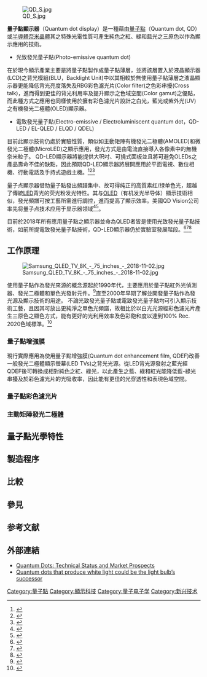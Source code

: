 {{Expand language|1=en|time=2021-05-23T07:37:28+00:00}}
[[File:QD_S.jpg|thumb]]

'''量子點顯示器'''（Quantum dot display）是一種藉由[[量子點|量子點]]（Quantum dot, QD）或[[半導體|半導體]][[奈米晶體|奈米晶體]]其之特殊光電性質可產生純色之紅、綠和藍光之三原色以作為顯示應用的技術。

* 光致發光量子點(Photo-emissive quantum dot)
在於現今顯示產業主要是將量子點製作成量子點薄層，並將該層置入於液晶顯示器(LCD)之背光模組(BLU，Backlight Unit)中以其相較於無使用量子點薄層之液晶顯示器更能降低背光亮度落失及RBG彩色濾光片(Color filter)之色彩串擾(Cross talk)，進而得到更佳的背光利用率及提升顯示之色域空間(Color gamut)之優點，而此種方式之應用也同樣使用於擁有彩色濾光片設計之白光，藍光或紫外光(UV)之有機發光二極體(OLED)顯示器。

* 電致發光量子點(Electro-emissive / Electroluminiscent quantum dot，QD-LED / EL-QLED / ELQD / QDEL)
目前此顯示技術仍處於實驗性質，類似如主動矩陣有機發光二極體(AMOLED)和微發光二極體(MicroLED)之顯示應用，發光方式是由電流直接導入各像素中的無機奈米粒子。 QD-LED顯示器將能提供大呎吋、可撓式面板並且將可避免OLEDs之產品壽命不佳的缺點，因此預期QD-LED顯示器將展開應用於平面電視、數位相機、行動電話及手持式遊戲主機。<ref name="New_Scientist">{{Cite web|title=Quantum-dot displays could outshine their rivals|url=https://www.newscientist.com/article/dn13023-quantum-dot-displays-could-outshine-their-rivals/|access-date=2021-11-02|last=Dumé|first=Belle|work=New Scientist|language=en-US}}</ref><ref name="Evident Technologies sub">{{cite web|url=http://www.evidenttech.com/applications/displays.html|title=Quantum Dot Electroluminescence|website=evidenttech.com|accessdate=3 April 2018|deadurl=yes|archiveurl=https://web.archive.org/web/20091216060417/http://www.evidenttech.com/applications/displays.html|archivedate=16 December 2009}}</ref><ref>{{cite web|url=https://www.technologyreview.com/s/405755/nanocrystal-displays/|title=Nanocrystal Displays|first=Kevin|last=Bullis|date=May 1, 2006|website=MIT Technology Review|accessdate=3 April 2018|archive-date=2019-07-01|archive-url=https://web.archive.org/web/20190701002311/https://www.technologyreview.com/s/405755/nanocrystal-displays/|dead-url=no}}</ref>

量子点顯示器借助量子點發出頻譜集中、故可得纯正的高質素红/绿单色光，超越了傳統[[發光二極管|LED]]背光的荧光粉发光特性。其与[[有機發光二極體|OLED]]（有机发光半导体）顯示技術相似，發光頻譜可按工藝所需進行調控，進而提高了顯示效率。美國QD Vision公司率先将量子点技术应用于显示器领域<ref>{{cite web|url=http://tech.sina.com.cn/e/2014-12-15/21489882206.shtml|title=TCL发布首款量子点电视|publisher=[[新浪|新浪]]|date=2014年12月15日 |accessdate=2014年12月15日}}</ref><ref>{{cite web|url=https://www.techbang.com/posts/24343|title=不讓電視機專美於前，Philips首款量子點顯示器上市|date=2015年6月23日|accessdate=2016年6月23日}}</ref>。

目前於2018年所有應用量子點之顯示器並命為QLED者皆是使用光致發光量子點技術，如前所提電致發光量子點技術，QD-LED顯示器仍於實驗室發展階段。<ref>{{cite web|url=http://english.etnews.com/20161018200003|title=Next Samsung Electronics' QLED TV's Name to Be SUHD QLED TV|last=www.etnews.com|date=2016-10-18|website=etnews.com|accessdate=3 April 2018}}</ref><ref>{{cite web|url=https://www.cnet.com/news/how-qled-tv-could-help-samsung-finally-beat-lgs-oleds/|title=How QLED TV could help Samsung finally beat LG's OLEDs|date=30 June 2016|website=cnet.com|accessdate=3 April 2018}}</ref><ref>{{cite web|url=https://www.techbang.com/posts/48534-lg-nano-cell/|title=LG 今年的 4K 量子點電視將採用 Nano Cell 技術，色彩更穩定、支援 Advanced HDR|date=6 Jan 2017|website=techbang.com|accessdate=4 May 2018}}</ref>

==工作原理==

[[File:Samsung_QLED_TV_8K_-_75_inches_-_2018-11-02.jpg|thumb]]

使用量子點作為發光來源的概念源起於1990年代，主要應用於量子點紅外光偵測器、發光二極體和單色光發射元件。<ref>{{Cite journal|title=Electron and photon effects in imaging devices utilizing quantum dot infrared photodetectors and light-emitting diodes|url=http://proceedings.spiedigitallibrary.org/proceeding.aspx?doi=10.1117/12.382121|last=Ryzhii|first=Victor|last2=Khmyrova|first2=Irina|date=2000-04-13|doi=10.1117/12.382121|editor-last=Brown|editor-first=Gail J.|location=San Jose, CA|pages=206}}</ref>直至2000年早期了解並開發量子點作為發光源及顯示技術的用途。 不論光致發光量子點或電致發光量子點均可引入顯示技術工藝，且因其可放出更純淨之單色光頻譜，故相比於以白光光源經彩色濾光片產生三原色之顯色方式，能有更好的光利用效率及色彩飽和度以達到100% Rec. 2020色域標準。<ref>{{Cite journal|title=Realizing Rec 2020 color gamut with quantum dot displays|url=https://www.osapublishing.org/abstract.cfm?URI=oe-23-18-23680|last=Zhu|first=Ruidong|last2=Luo|first2=Zhenyue|date=2015-09-07|journal=Optics Express|issue=18|doi=10.1364/OE.23.023680|volume=23|pages=23680|language=en|issn=1094-4087|last3=Chen|first3=Haiwei|last4=Dong|first4=Yajie|last5=Wu|first5=Shin-Tson}}</ref> 

===量子點增強膜===

現行實際應用為使用量子點增強膜(Quantum dot enhancement film, QDEF)改善一般發光二極體顯示螢幕(LED TVs)之背光光源。從LED背光源發射之藍光經QDEF後可轉換成相對純色之紅、綠光，以此產生之藍、綠和紅光能降低藍-綠光串擾及於彩色濾光片的光吸收率，因此能有更佳的光穿透性和表現色域空間。

===量子點彩色濾光片===
===主動矩陣發光二極體===
==量子點光學特性==
==製造程序==
==比較==
==參見==
==参考文献==
{{Reflist|30em}}

==外部連結==
*[http://www.bccresearch.com/report/NAN027B.html Quantum Dots: Technical Status and Market Prospects] {{Wayback|url=http://www.bccresearch.com/report/NAN027B.html|date=20120731144236}}
*[https://news.vanderbilt.edu/2005/10/20/quantum-dots-that-produce-white-light-could-be-the-light-bulbs-successor-59204/ Quantum dots that produce white light could be the light bulb’s successor]

{{Emerging technologies}}
{{显示科技}}
{{Authority control}}
{{DEFAULTSORT:Quantum Dot Display}}
[[Category:量子點|Category:量子點]]
[[Category:顯示科技|Category:顯示科技]]
[[Category:量子电子学|Category:量子电子学]]
[[Category:新兴技术|Category:新兴技术]]